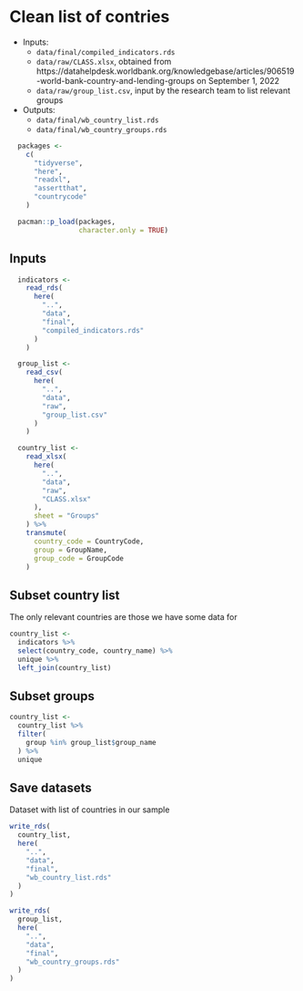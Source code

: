 # Clean list of contries

- Inputs:
  - `data/final/compiled_indicators.rds`
  - `data/raw/CLASS.xlsx`, obtained from https://datahelpdesk.worldbank.org/knowledgebase/articles/906519-world-bank-country-and-lending-groups on September 1, 2022
  - `data/raw/group_list.csv`, input by the research team to list relevant groups
      
- Outputs:
  - `data/final/wb_country_list.rds`
  - `data/final/wb_country_groups.rds`

```r
  packages <-
    c(
      "tidyverse",
      "here",
      "readxl",
      "assertthat",
      "countrycode"
    )

  pacman::p_load(packages,
                 character.only = TRUE)
```


## Inputs

```r
  indicators <-
    read_rds(
      here(
        "..",
        "data",
        "final",
        "compiled_indicators.rds"
      )
    )

  group_list <-
    read_csv(
      here(
        "..",
        "data",
        "raw",
        "group_list.csv"
      )
    )

  country_list <-
    read_xlsx(
      here(
        "..",
        "data",
        "raw",
        "CLASS.xlsx"
      ),
      sheet = "Groups"
    ) %>%
    transmute(
      country_code = CountryCode,
      group = GroupName,
      group_code = GroupCode
    )
```

## Subset country list

The only relevant countries are those we have some data for

```r
country_list <-
  indicators %>%
  select(country_code, country_name) %>%
  unique %>%
  left_join(country_list)
```

## Subset groups

```r
country_list <-
  country_list %>%
  filter(
    group %in% group_list$group_name
  ) %>%
  unique
```

## Save datasets

Dataset with list of countries in our sample

```r
write_rds(
  country_list,
  here(
    "..",
    "data",
    "final",
    "wb_country_list.rds"
  )
)

write_rds(
  group_list,
  here(
    "..",
    "data",
    "final",
    "wb_country_groups.rds"
  )
)
```
